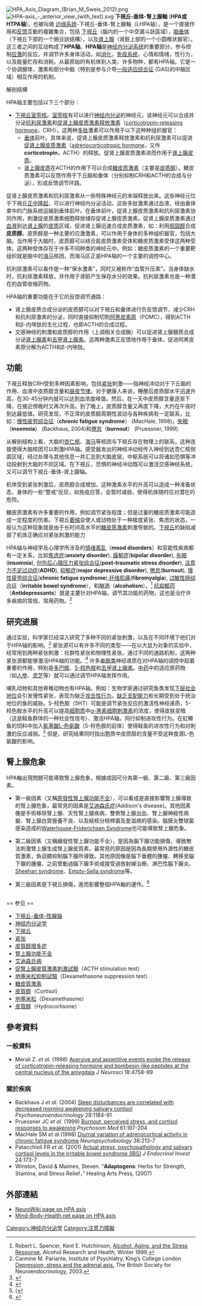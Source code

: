 [[File:HPA_Axis_Diagram_(Brian_M_Sweis_2012).png|right]]
[[File:HPA-axis_-_anterior_view_(with_text).svg|right]]
'''下視丘-垂体-腎上腺軸''' ('''HPA或HTPA轴''')，也被叫做 
[[边缘系统|边缘系统]]-下視丘-垂体-腎上腺軸（LHPA轴），是一个直接作用和[[反馈|反馈]]互動的複雜集合，包括 [[下視丘|下視丘]]（腦内的一个中空漏斗狀區域），[[脑垂体|脑垂体]]（下視丘下部的一个豌豆狀结構），以及[[肾上腺|肾上腺]]（肾脏上部的一个小圆椎状器官）。这三者之间的互动构成了'''HPA轴'''。'''HPA轴'''是[[神经内分泌学|神经内分泌系统]]的重要部分，参与控制[[应激|应激]]的反应，并调节许多身体活动，如[[消化|消化]]，[[免疫系统|免疫系统]]，心情和情绪，性行为，以及能量贮存和消耗。从最原始的有机体到人类，许多物种，都有HPA轴。它是一个协调腺体，激素和部分中脑（特别是参与介导[[一般适应综合征|一般适应综合征]] (GAS)的中脑区域）相互作用的机制。

解剖结構

HPA轴主要包括以下三个部分：
* [[下視丘|下視丘]][[室旁核|室旁核]]。[[室旁核|室旁核]]有可以进行[[神经内分泌|神经内分泌]]的神经元，该神经元可以合成并分泌[[抗利尿激素|抗利尿激素]]和[[促肾上腺皮质激素释放激素|促肾上腺皮质激素释放激素]]（[[corticotropin-releasing_hormone|corticotropin-releasing hormone]]，CRH）。这两种[[多肽|多肽]]激素可以作用于以下这种种组织器官： 
** [[垂体|垂体]]前叶。具体来说，促肾上腺皮质激素释放激素和抗利尿激素可以促进[[促肾上腺皮质激素|促肾上腺皮质激素]]（[[adrenocorticotropic_hormone|adrenocorticotropic hormone]]，又作'''corticotropin'''，ACTH）的释放。促肾上腺皮质激素进而作用于[[肾上腺皮质|肾上腺皮质]]。
** [[肾上腺皮质|肾上腺皮质]]在ACTH的作用下可以合成[[糖皮质激素|糖皮质激素]]（主要是[[皮质醇|皮质醇]]）。糖皮质激素可以反馈作用于下丘脑和垂体（分别抑制CRH和ACTH的合成与分泌），形成反馈调节环路。

促肾上腺皮质激素和抗利尿激素从一些特殊神经元的末端释放出来。这些神经元位于下視丘[[正中隆起|正中隆起]]，可以进行神经内分泌活动。这些多肽激素通过血液，经由垂体束中的门脉系统运输到垂体前叶。在垂体前叶，促肾上腺皮质激素和抗利尿激素协同作用，刺激促皮质激素细胞释放储存促肾上腺皮质激素。促肾上腺皮质激素通过[[血液|血液]]到达[[肾上腺|肾上腺]]的[[皮质|皮质]]区域，促进肾上腺迅速合成皮质激素，如：利用[[胆固醇|胆固醇]]合成'''皮质醇'''。皮质醇是一种主要的应激激素，可以作用于身体的多种组织器官，包括大脑。当作用于大脑时，皮质醇可以结合盐皮质激素受体和糖皮质激素受体这两种受体。这两种受体存在于许多不同种类的神经元中。例如：糖皮质激素的一个重要靶组织就是脑中的[[海马|海马]]核团，而海马区正是HPA轴的一个主要的调控中心。

抗利尿激素可以看作是一种“保水激素”，同时又被称作“血管升压素”。当身体缺水时，抗利尿激素释放，并作用于肾脏产生保存水分的效果。抗利尿激素也是一种潜在的血管收缩药物。

HPA轴的重要功能在于它的反馈调节通路：
* 肾上腺皮质合成分泌的皮质醇可以对下視丘和垂体进行负反馈调节，减少CRH和抗利尿激素的分泌，同时直接抑制切割[[阿黑皮素原|阿黑皮素原]]（POMC），得到ACTH和β-内啡肽的生化过程，也即ACTH的合成过程。
* 交感神经的刺激和皮质醇的作用（上调相关合成酶）可以促进肾上腺髓质合成分泌[[肾上腺素|肾上腺素]]和[[去甲肾上腺素|去甲肾上腺素]]。这两种激素正反馈地作用于垂体，促进阿黑皮素原分解为ACTH和β-内啡肽。

== 功能 ==
下視丘释放CRH受到多种因素影响，包括[[紧张(医学)|紧张]]刺激——指神经冲动对于下丘脑的作用、血液中皮质醇含量和[[睡眠|昼夜节律]]。对于健康人来说，睡醒后皮质醇水平迅速升高，在30-45分钟内就可以达到血浓度峰值。然后，在一天中皮质醇含量逐渐下降，在接近傍晚时又再次升高。到了晚上，皮质醇含量又再度下降，大约在午夜时到达最低值。研究发现，不正常的皮质醇周期性波动与各种疾病有一定联系，比如：[[慢性疲劳综合征|慢性疲劳综合征]]（'''chronic fatigue syndrome'''） (MacHale, 1998)，[[失眠|失眠]]（'''insomnia'''） (Backhaus, 2004)和[[倦怠_(心理学)|倦怠]]（'''burnout'''） (Pruessner, 1999).

从解剖结构上看，大脑的[[杏仁核|杏仁核]]、[[海马|海马]]等核团与下視丘存在物理上的联系，这种连接使得大脑核团可以刺激HPA轴。感受器发出的神经冲动经传入神经到达杏仁核侧面区域，经过处理与其他信息一并汇总到大脑皮层，中枢系统可以将诸如恐惧等冲动投射到大脑的不同区域。在下視丘，恐惧的神经冲动既可以激活交感神经系统，又可以调节下視丘-垂体-肾上腺轴。

机体受到紧张刺激后，皮质醇合成增加，这种激素水平的升高可以造成一种准备状态，身体的一些“警戒”反应，如免疫应答，会暂时减弱，使得机体随时应对潜在的危险。

糖皮质激素有许多重要的作用，例如调节紧张程度；但是过量的糖皮质激素可能造成一定程度的伤害。下視丘[[萎缩|萎缩]]会使人或动物处于一种极度紧张、焦虑的状态，一般认为这种现象就是由于长时间高水平的[[糖皮质激素|糖皮质激素]]刺激导致的。[[下視丘|下視丘]]的缺陷减弱了机体正确应对紧张刺激的能力

HPA轴与神经学及心理学所涉及的[[情绪紊乱|情绪紊乱]]（'''mood disorders'''）和官能性疾病都有一定关系，比如[[焦虑症|焦虑症]]('''anxiety disorder'''), [[躁郁症|躁郁症]]('''bipolar disorder'''), [[失眠|失眠]]('''insomnia'''), [[创伤后心理压力紧张综合征|创伤后心理压力紧张综合征]]('''post-traumatic stress disorder'''), [[注意力不足过动症|注意力不足过动症]]('''ADHD'''), [[抑郁症|抑郁症]]('''major depressive disorder'''), [[倦怠_(心理学)|倦怠]]('''burnout'''), [[慢性疲劳综合征|慢性疲劳综合征]]('''chronic fatigue syndrome'''),[[纤维肌痛|纤维肌痛]]('''fibromyalgia'''), [[过敏性肠综合征|过敏性肠综合征]]（'''irritable bowel syndrome'''），和[[酗酒|酗酒]]（'''alcoholism'''）。<ref>Robert L. Spencer, Kent E. Hutchinson, [https://archive.is/20120717194804/findarticles.com/p/articles/mi_m0CXH/is_4_23/ai_63506636/pg_1 Alcohol, Aging, and the Stress Response], Alcohol Research and Health, Winter 1999.</ref> [[抗抑郁药|抗抑郁药]]（'''Antidepressants'''）就是主要针对HPA轴，调节其功能的药物，这也是治疗许多疾病的常规、常用药物。<ref>Carmine M. Pariante, Institute of Psychiatry, King’s College London [http://www.neuroendo.org.uk/content/view/31/11/ Depression, stress and the adrenal axis.] {{Wayback|url=http://www.neuroendo.org.uk/content/view/31/11/ |date=20080706035853 }} The British Society for Neuroendocrinology, 2003.</ref>

== 研究进展 ==

通过实验，科学家已经深入研究了多种不同的紧张刺激，以及在不同环境下他们对于HPA轴的影响。<ref>{{cite journal | author=Douglas A | title=Central noradrenergic mechanisms underlying acute stress responses of the Hypothalamo-pituitary-adrenal axis: adaptations through pregnancy and lactation. | journal=Stress | volume=8 | issue=1 | pages=5–18 | year=2005 | pmid=16019594 | doi=10.1080/10253890500044380}}</ref> 紧张源可以有许多不同的类型——在以大鼠为对象的实验中，经常用到两种紧张刺激：社群性紧张和物理性紧张。通过不同的通路机制，这两种紧张源都能够激活HPA轴的功能。<ref>{{cite journal | author=Engelmann M, Landgraf R, Wotjak C | title=The hypothalamic-neurohypophysial system regulates the hypothalamic-pituitary-adrenal axis under stress: an old concept revisited. | journal=Front Neuroendocrinol | volume=25 | issue=3-4 | pages=132–49 | pmid=15589266 | doi=10.1016/j.yfrne.2004.09.001 | year=2004}}</ref> 许多[[单胺类|单胺类]]神经递质在对HPA轴的调控中起着重要的作用，特别是[[多巴胺|多巴胺]]、[[5-羟色胺|5-羟色胺]]和[[去甲肾上腺素|去甲肾上腺素]]。[[中药|中药]]中的适应原药物（如[[人参|人参]]、[[灵芝|灵芝]]等）就可以通过调节HPA轴发挥作用。

哺乳动物和其他脊椎动物也有HPA轴。例如：生物学家通过研究鱼类发现[[从属地位|下层社会地位]]会引发慢性紧张，表现为缺乏[[攻擊|攻击性]][[行为|行为]]，[[支配与被支配|缺乏支配能力]]和长期受到处于统治地位的鱼的威胁。5-羟色胺（5HT）可能是调节紧张反应的激活性神经递质，5-羟色胺水平的升高可以提高[[细胞质|细胞质]]中[[α-黑素细胞刺激素|α-黑素细胞刺激素]]的浓度，使得皮肤变暗（这是鲑鱼群体的一种社会性信号）、激活HPA轴，同行抑制进攻性行为。在虹鳟鱼的饲料中加入[[氨基酸|氨基酸]][[色胺酸|L-色氨酸]]（5-羟色胺的前体）使得鲑鱼的进攻性行为和对刺激的反应减弱。<ref>({{cite journal | author=Winberg S, Ã˜verli Ã˜, Lepage O | title=Suppression of aggression in rainbow trout (Oncorhynchus mykiss) by dietary L-tryptophan. | journal=J Exp Biol | volume=204 | issue=Pt 22 | pages=3867–76 | year=2001 | pmid=11807104}}</ref> 但是，研究结果同时指出胞质中皮质醇的含量不受这种食源L-色氨酸的影响。

== 腎上腺危象 ==
HPA軸出現問題可能導致腎上腺危象，根據成因可分為第一級、第二級、第三級因素。

* 第一級因素（又稱[[原發性腎上腺功能不全|原發性腎上腺功能不全]]），可以看成是直接影響腎上腺導致的腎上腺危象，最常見的因素是[[艾迪森氏症|艾迪森氏症]](Addison's disease)。其他因素像是手術移除腎上腺、天性腎上腺疾病、雙側腎上腺出血、腎上腺神經性病變、腎上腺白質營養不良、以及結核分枝桿菌及愛滋病的感染。腦膜炎雙球菌感染造成的[[Waterhouse-Friderichsen_Syndrome|Waterhouse-Friderichsen Syndrome]]也可能導致腎上腺危象。

* 第二級因素（又稱續發性腎上腺功能不全），是因為腦下腺功能損傷，導致無法刺激腎上腺生成腎上腺皮質素，最常見的原因是因為長期使用外源性的糖皮質激素，負迴饋抑制腦下腺所導致。其他原因像是腦下垂體的腫瘤、轉移至腦下腺的腫瘤、之前曾動過腦下腺手術或接受過放射線治療、淋巴性腦下腺炎、[[Sheehan_syndrome|Sheehan syndrome]]、[[Empty-Sella_syndrome|Empty-Sella syndrome]]等。

* 第三級因素是下視丘損傷，進而影響整個HPA軸的運作。<ref>{{Cite journal|title=A case of adrenal identity crisis|url=http://dx.doi.org/10.1530/endoabs.62.wd7|last=Krishnan|first=Amutha|last2=O'Reilley|first2=Michael|date=2019-04-09|journal=Endocrine Abstracts|doi=10.1530/endoabs.62.wd7|issn=1479-6848}}</ref>

<br />
== 参见 ==
* [[下視丘-垂体-性腺轴|下視丘-垂体-性腺轴]]
* [[神经内分泌学|神经内分泌学]]
* [[下視丘|下視丘]]
* [[紧张(医学)|紧张]]
* [[皮質醇增多症|皮質醇增多症]]
* [[腎上腺功能不全|腎上腺功能不全]]
* [[艾迪森氏病|艾迪森氏病]]
* [[促腎上腺皮質激素刺激試驗|促腎上腺皮質激素刺激試驗]]（ACTH stimulation test）
* [[地塞米松抑制試驗|地塞米松抑制試驗]]（Dexamethasone suppression test）
* [[糖皮質激素|糖皮質激素]]
* [[皮質醇|皮質醇]]（Cortisol）
* [[地塞米松|地塞米松]]（Dexamethasone）
* [[皮質醇|皮質醇]]（Hydrocortisone）

== 參考資料 ==
{{reflist}}

=== 一般資料 ===

* Merali Z. ''et al.'' (1998) [http://www.ncbi.nlm.nih.gov/entrez/query.fcgi?cmd=Retrieve&db=pubmed&dopt=Abstract&list_uids=9614249&query_hl=11 Aversive and appetitive events evoke the release of corticotropin-releasing hormone and bombesin-like peptides at the central nucleus of the amygdala] ''J Neurosci'' 18:4758-99

=== 關於疾病 ===

* Backhaus J ''et al.''  (2004) [http://www.ncbi.nlm.nih.gov/entrez/query.fcgi?cmd=Retrieve&db=pubmed&dopt=Abstract&list_uids=15219642&query_hl=3 Sleep disturbances are correlated with decreased morning awakening salivary cortisol]   ''Psychoneuroendocrinology'' 29:1184-91 
* Pruessner JC ''et al.'' (1999) [http://www.ncbi.nlm.nih.gov/entrez/query.fcgi?cmd=Retrieve&db=pubmed&dopt=Abstract&list_uids=10204973&query_hl=6 Burnout, perceived stress, and cortisol responses to awakening] ''Psychosom Med'' 61:197-204 
* MacHale SM ''et al.''(1998) [http://www.ncbi.nlm.nih.gov/entrez/query.fcgi?cmd=Retrieve&db=pubmed&dopt=Abstract&list_uids=9813459&query_hl=9 Diurnal variation of adrenocortical activity in chronic fatigue syndrome]  ''Neuropsychobiology'' 38:213-7 
* Patacchioli FR ''et al.'' (2001) [http://www.ncbi.nlm.nih.gov/entrez/query.fcgi?cmd=Retrieve&db=pubmed&dopt=Abstract&list_uids=11314746&query_hl=15 Actual stress, psychopathology and salivary cortisol levels in the irritable bowel syndrome (IBS)]  ''J Endocrinol Invest'' 24:173-7
* Winston, David & Maimes, Steven. “'''Adaptogens''': Herbs for Strength, Stamina, and Stress Relief，” Healing Arts Press, (2007)

== 外部連結 ==
* [https://web.archive.org/web/20041209002902/http://www.ifi.unizh.ch/~andel/neurowiki/nw.cgi?Hypothalamic-Pituitary-Adrenal_Axis NeuroWiki page on HPA axis]
* [http://www.mind-body-health.net/hpa.html Mind-Body-Health.net page on HPA axis]{{Wayback|url=http://www.mind-body-health.net/hpa.html |date=20131020035830 }}

{{Hormones}}

[[Category:神经内分泌学|Category:神经内分泌学]]
[[Category:注意力障礙|Category:注意力障礙]]